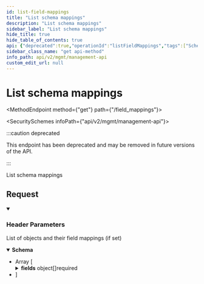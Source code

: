 ```yaml
---
id: list-field-mappings
title: "List schema mappings"
description: "List schema mappings"
sidebar_label: "List schema mappings"
hide_title: true
hide_table_of_contents: true
api: {"deprecated":true,"operationId":"listFieldMappings","tags":["SchemaMappings"],"security":[{"x-api-key":[]}],"parameters":[{"name":"x-customer-id","in":"header","schema":{"type":"string","example":"my-customer-1"},"description":"The customer ID that uniquely identifies the customer in your application","required":true},{"name":"x-provider-name","in":"header","schema":{"type":"string","example":"salesforce"},"description":"The provider name","required":true}],"responses":{"200":{"description":"List of objects and their field mappings (if set)","content":{"application/json":{"schema":{"type":"array","items":{"type":"object","properties":{"object_name":{"type":"string","example":"contact"},"object_type":{"type":"string","enum":["common","standard"]},"allow_additional_field_mappings":{"type":"boolean","example":true},"schema_id":{"type":"string","example":"51797e8d-f081-496d-99ec-5e41b467df4b"},"fields":{"type":"array","items":{"type":"object","properties":{"name":{"type":"string","description":"The name of the field as set in the schema","example":"email"},"is_added_by_customer":{"type":"boolean","description":"Whether the field was added by the customer (only applicable if the schema has allow_additional_field_mappings set to true)"},"schema_mapped_name":{"type":"string","description":"The mapped named of the field as set in the schema by the developer. If set, the customer cannot override. Only one of `schema_mapped_name` or `customer_mapped_name` should be set."},"customer_mapped_name":{"type":"string","description":"The mapped name of the field as set by the customer. Only one of `schema_mapped_name` or `customer_mapped_name` should be set."}},"required":["name","is_added_by_customer"],"title":"merged_field_map"}}},"required":["object_name","object_type","allow_additional_field_mappings","schema_id","fields"],"title":"object_field_mappings"}}}}}},"description":"List schema mappings","method":"get","path":"/field_mappings","servers":[{"url":"https://api.supaglue.io/mgmt/v2","description":"Supaglue API"}],"securitySchemes":{"x-api-key":{"type":"apiKey","name":"x-api-key","in":"header","description":"API key to allow developers to access the API"}},"info":{"version":"0.14.4","title":"Management API","contact":{"name":"Supaglue","email":"docs@supaglue.com","url":"https://supaglue.com"},"description":"#### Introduction\n\nWelcome to the Management API documentation. You can use this API to manage customer integrations and connections.\n\n[![Run in Postman](https://run.pstmn.io/button.svg)](https://www.postman.com/supaglue/workspace/supaglue-public/overview)\n\n#### Base API URL\n\n```\nhttps://api.supaglue.io/mgmt/v2\n```\n"},"postman":{"name":"List schema mappings","description":{"type":"text/plain"},"url":{"path":["field_mappings"],"host":["{{baseUrl}}"],"query":[],"variable":[]},"header":[{"disabled":false,"description":{"content":"(Required) The customer ID that uniquely identifies the customer in your application","type":"text/plain"},"key":"x-customer-id","value":""},{"disabled":false,"description":{"content":"(Required) The provider name","type":"text/plain"},"key":"x-provider-name","value":""},{"key":"Accept","value":"application/json"}],"method":"GET","auth":{"type":"apikey","apikey":[{"type":"any","value":"x-api-key","key":"key"},{"type":"any","value":"<API Key>","key":"value"},{"type":"any","value":"header","key":"in"}]}}}
sidebar_class_name: "get api-method"
info_path: api/v2/mgmt/management-api
custom_edit_url: null
---
```



<h1 className={"openapi__heading"}>List schema mappings</h1>

<MethodEndpoint method={"get"} path={"/field_mappings"}></MethodEndpoint>

<SecuritySchemes infoPath={"api/v2/mgmt/management-api"}></SecuritySchemes>

:::caution deprecated

This endpoint has been deprecated and may be removed in future versions of the API.

:::

List schema mappings

## Request

<details style={{"marginBottom":"1rem"}} className={"openapi-markdown__details"} data-collapsed={false} open={true}><summary style={{}}><h3 className={"openapi-markdown__details-summary-header-params"}>Header Parameters</h3></summary><div><ul><ParamsItem className={"paramsItem"} param={{"name":"x-customer-id","in":"header","schema":{"type":"string","example":"my-customer-1"},"description":"The customer ID that uniquely identifies the customer in your application","required":true}}></ParamsItem><ParamsItem className={"paramsItem"} param={{"name":"x-provider-name","in":"header","schema":{"type":"string","example":"salesforce"},"description":"The provider name","required":true}}></ParamsItem></ul></div></details><div><div><ApiTabs><TabItem label={"200"} value={"200"}><div>

List of objects and their field mappings (if set)

</div><div><MimeTabs className={"openapi-tabs__mime"} schemaType={"response"}><TabItem label={"application/json"} value={"application/json"}><SchemaTabs className={"openapi-tabs__schema"}><TabItem label={"Schema"} value={"Schema"}><details style={{}} className={"openapi-markdown__details response"} data-collapsed={false} open={true}><summary style={{}} className={"openapi-markdown__details-summary-response"}><strong>Schema</strong></summary><div style={{"textAlign":"left","marginLeft":"1rem"}}></div><ul style={{"marginLeft":"1rem"}}><li><div style={{"fontSize":"var(--ifm-code-font-size)","opacity":"0.6","marginLeft":"-.5rem","paddingBottom":".5rem"}}>Array [</div></li><SchemaItem collapsible={false} name={"object_name"} required={true} schemaName={"string"} qualifierMessage={undefined} schema={{"type":"string","example":"contact"}}></SchemaItem><SchemaItem collapsible={false} name={"object_type"} required={true} schemaName={"string"} qualifierMessage={"**Possible values:** [`common`, `standard`]"} schema={{"type":"string","enum":["common","standard"]}}></SchemaItem><SchemaItem collapsible={false} name={"allow_additional_field_mappings"} required={true} schemaName={"boolean"} qualifierMessage={undefined} schema={{"type":"boolean","example":true}}></SchemaItem><SchemaItem collapsible={false} name={"schema_id"} required={true} schemaName={"string"} qualifierMessage={undefined} schema={{"type":"string","example":"51797e8d-f081-496d-99ec-5e41b467df4b"}}></SchemaItem><SchemaItem collapsible={true} className={"schemaItem"}><details style={{}} className={"openapi-markdown__details"}><summary style={{}}><span className={"openapi-schema__container"}><strong className={"openapi-schema__property"}>fields</strong><span className={"openapi-schema__name"}> object[]</span><span className={"openapi-schema__divider"}></span><span className={"openapi-schema__required"}>required</span></span></summary><div style={{"marginLeft":"1rem"}}><li><div style={{"fontSize":"var(--ifm-code-font-size)","opacity":"0.6","marginLeft":"-.5rem","paddingBottom":".5rem"}}>Array [</div></li><SchemaItem collapsible={false} name={"name"} required={true} schemaName={"string"} qualifierMessage={undefined} schema={{"type":"string","description":"The name of the field as set in the schema","example":"email"}}></SchemaItem><SchemaItem collapsible={false} name={"is_added_by_customer"} required={true} schemaName={"boolean"} qualifierMessage={undefined} schema={{"type":"boolean","description":"Whether the field was added by the customer (only applicable if the schema has allow_additional_field_mappings set to true)"}}></SchemaItem><SchemaItem collapsible={false} name={"schema_mapped_name"} required={false} schemaName={"string"} qualifierMessage={undefined} schema={{"type":"string","description":"The mapped named of the field as set in the schema by the developer. If set, the customer cannot override. Only one of `schema_mapped_name` or `customer_mapped_name` should be set."}}></SchemaItem><SchemaItem collapsible={false} name={"customer_mapped_name"} required={false} schemaName={"string"} qualifierMessage={undefined} schema={{"type":"string","description":"The mapped name of the field as set by the customer. Only one of `schema_mapped_name` or `customer_mapped_name` should be set."}}></SchemaItem><li><div style={{"fontSize":"var(--ifm-code-font-size)","opacity":"0.6","marginLeft":"-.5rem"}}>]</div></li></div></details></SchemaItem><li><div style={{"fontSize":"var(--ifm-code-font-size)","opacity":"0.6","marginLeft":"-.5rem"}}>]</div></li></ul></details></TabItem><TabItem label={"Example (from schema)"} value={"Example (from schema)"}><ResponseSamples responseExample={"[\n  {\n    \"object_name\": \"contact\",\n    \"object_type\": \"common\",\n    \"allow_additional_field_mappings\": true,\n    \"schema_id\": \"51797e8d-f081-496d-99ec-5e41b467df4b\",\n    \"fields\": [\n      {\n        \"name\": \"email\",\n        \"is_added_by_customer\": true,\n        \"schema_mapped_name\": \"string\",\n        \"customer_mapped_name\": \"string\"\n      }\n    ]\n  }\n]"} language={"json"}></ResponseSamples></TabItem></SchemaTabs></TabItem></MimeTabs></div></TabItem></ApiTabs></div></div>
      
